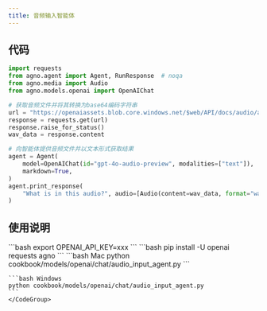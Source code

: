 ```yaml
---
title: 音频输入智能体
---
```

## 代码

```python cookbook/models/openai/chat/audio_input_agent.py
import requests
from agno.agent import Agent, RunResponse  # noqa
from agno.media import Audio
from agno.models.openai import OpenAIChat

# 获取音频文件并将其转换为base64编码字符串
url = "https://openaiassets.blob.core.windows.net/$web/API/docs/audio/alloy.wav"
response = requests.get(url)
response.raise_for_status()
wav_data = response.content

# 向智能体提供音频文件并以文本形式获取结果
agent = Agent(
    model=OpenAIChat(id="gpt-4o-audio-preview", modalities=["text"]),
    markdown=True,
)
agent.print_response(
    "What is in this audio?", audio=[Audio(content=wav_data, format="wav")]
)
```

## 使用说明

<Steps>
  <Snippet file="create-venv-step.mdx" />

  <Step title="设置您的 API 密钥">
    ```bash
    export OPENAI_API_KEY=xxx
    ```
  </Step>

  <Step title="安装库">
    ```bash
    pip install -U openai requests agno
    ```
  </Step>

  <Step title="运行智能体">
    <CodeGroup>
    ```bash Mac
    python cookbook/models/openai/chat/audio_input_agent.py
    ```

    ```bash Windows
    python cookbook/models/openai/chat/audio_input_agent.py
    ```
    </CodeGroup>
  </Step>
</Steps>